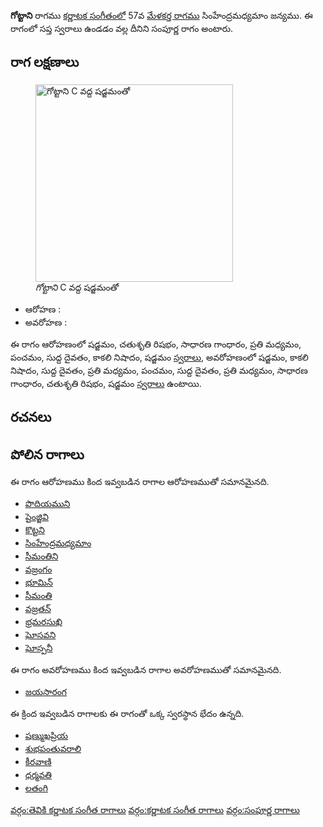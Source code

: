 {{Infobox ragam
	| name          	= గోట్టాని
	| synonym	    	= 
	| mela          	= 
	| chakra        	= 
	| janaka        	= 
	| type          	= సంపూర్ణ
	| arohanam      	= {{svaraC|S|R2|G2|M2|P|D1|N3|S'}} 
	| avarohanam    	= {{svaraC|S'|N3|D1|M2|P|D1|M2|G2|R2|S}}
	| jeeva         	=
	| chhaya        	=
	| nyasa         	=
	| vishesha      	= 
	| equivalent  		= 
}}
{{కర్ణాటక సంగీత రాగాలు}}
'''గోట్టాని''' రాగము [[కర్ణాటక సంగీతం]]లో 57వ [[మేళకర్త రాగము]] సింహేంద్రమధ్యమాం జన్యము.  ఈ రాగంలో సప్త స్వరాలు ఉండడం వల్ల దీనిని సంపూర్ణ రాగం అంటారు.


==రాగ లక్షణాలు==
[[Image:gottani_kb2wiki.png|thumb|right|316px|''గోట్టాని'' C వద్ద షడ్జమంతో]]

* ఆరోహణ : {{svaraC|S|R2|G2|M2|P|D1|N3|S'}} 
* అవరోహణ : {{svaraC|S'|N3|D1|M2|P|D1|M2|G2|R2|S}}

ఈ రాగం ఆరోహణంలో షడ్జమం, చతుశృతి రిషభం, సాధారణ  గాంధారం, ప్రతి మధ్యమం, పంచమం, సుద్ద దైవతం, కాకలి  నిషాదం, షడ్జమం [[స్వరాలు]], అవరోహణంలో షడ్జమం, కాకలి  నిషాదం, సుద్ద దైవతం, ప్రతి మధ్యమం, పంచమం, సుద్ద దైవతం, ప్రతి మధ్యమం, సాధారణ  గాంధారం, చతుశృతి రిషభం, షడ్జమం [[స్వరాలు]] ఉంటాయి.

==రచనలు==



==పోలిన రాగాలు==
ఈ రాగం ఆరోహణము కింద ఇవ్వబడిన రాగాల ఆరోహణముతో సమానమైనది.
* [[పొదియముని]]
* [[పైంజ్జివి]]
* [[కొట్టని]]
* [[సింహేంద్రమధ్యమాం]]
* [[సీమంతిని]]
* [[వజ్రంగం]]
* [[భూమిన్]]
* [[సీమంతి]]
* [[వజ్రతన్]]
* [[ భ్రమరసుఖి]]
* [[ఘోసవని]]
* [[ఘోస్పనీ]]

ఈ రాగం అవరోహణము కింద ఇవ్వబడిన రాగాల అవరోహణముతో సమానమైనది.
* [[జయసారంగ]]

ఈ క్రింద ఇవ్వబడిన రాగాలకు ఈ రాగంతో ఒక్క స్వరస్థాన భేదం ఉన్నది.
* [[షణ్ముఖప్రియ]]
* [[శుభపంతువరాలి]]
* [[కీరవాణి]]
* [[ధర్మవతి]]
* [[లతంగి]]



[[వర్గం:తెవికి కర్ణాటక సంగీత రాగాలు]]
[[వర్గం:కర్ణాటక సంగీత రాగాలు]]
[[వర్గం:సంపూర్ణ రాగాలు]]